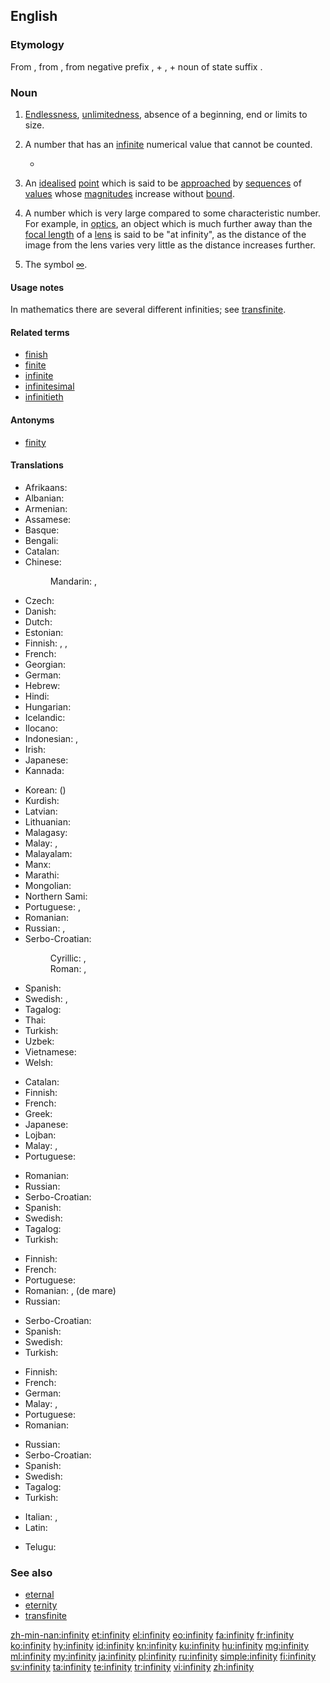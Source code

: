 ==English==

===Etymology===
From {{etyl|fro|en}} {{m|fro|infinité}}, from {{etyl|la|en}} {{m|la|infinitas||unlimitedness}}, from negative prefix {{m|la|in-||not}}, + {{m|la|finis||end}}, + noun of state suffix {{m|la|-tas}}.

===Noun===
{{en-noun|~|infinities}}

# {{label|en|uncountable}} [[endlessness|Endlessness]], [[unlimitedness]], absence of a beginning, end or limits to size.
# {{label|en|countable|mathematics}} A number that has an [[infinite]] numerical value that cannot be counted.
#* {{quote-magazine|date=2012-01
|author=Michael Riordan
|title=Tackling Infinity
|volume=100|issue=1|page=86
|magazine=[[w:American Scientist|American Scientist]]
|url=http://www.americanscientist.org/bookshelf/pub/tackling-infinity
|passage=Some of the most beautiful and thus appealing physical theories, including quantum electrodynamics and quantum gravity, have been dogged for decades by '''infinities''' that erupt when theorists try to prod their calculations into new domains. Getting rid of these nagging '''infinities''' has probably occupied far more effort than was spent in originating the theories.}}
# {{label|en|countable|topology|analysis}} An [[idealised]] [[point]] which is said to be [[approach]]ed by [[sequence]]s of [[values]] whose [[magnitude]]s increase without [[bound]].
# {{label|en|uncountable}} A number which is very large compared to some characteristic number. For example, in [[optics]], an object which is much further away than the [[focal length]] of a [[lens]] is said to be "at infinity", as the distance of the image from the lens varies very little as the distance increases further.
# {{label|en|uncountable}} The symbol [[∞]].

====Usage notes====
In mathematics there are several different infinities; see [[transfinite]].

====Related terms====
* [[finish]]
* [[finite]]
* [[infinite]]
* [[infinitesimal]]
* [[infinitieth]]

====Antonyms====
* [[finity]]

====Translations====
{{trans-top|endlessness, unlimitedness, absence of end or limit}}
* Afrikaans: {{t|af|oneindigheid}}
* Albanian: {{t+|sq|pafundësi|f}}
* Armenian: {{t+|hy|անսահմանություն|sc=Armn}}
* Assamese: {{t|as|অসীম|tr=asīma|sc=Beng}}
* Basque: {{t|eu|infinitu}}
* Bengali: {{t|bn|অসীম|tr=asīma|sc=Beng}}
* Catalan: {{t|ca|infinitat|f}}
* Chinese:
*: Mandarin: {{t+|cmn|無限|sc=Hani}}, {{t+|cmn|无限|tr=wúxiàn|sc=Hani}}
* Czech: {{t|cs|nekonečno|n}}
* Danish: {{t|da|uendelighed}}
* Dutch: {{t|nl|oneindigheid}}
* Estonian: {{t|et|lõpmatus}}
* Finnish: {{t+|fi|äärettömyys}}, {{t+|fi|loputtomuus}}, {{t+|fi|rajattomuus}}
* French: {{t+|fr|infinité|f}}
* Georgian: {{t|ka|უსასრულობა|sc=Geor}}
* German: {{t|de|Unendlichkeit|f}}
* Hebrew: {{t+|he|אֵינְסוֹף|m|tr=einsóf|sc=Hebr}}
* Hindi: {{t|hi|अनंत|sc=Deva}}
* Hungarian: {{t+|hu|végtelenség}}
* Icelandic: {{t+|is|óendanleiki}}
* Ilocano: {{t|ilo|awan inggana}}
* Indonesian: {{t|id|tak hingga}}, {{t|id|ananta}}
* Irish: {{t|ga|éigríoch}}
* Japanese: {{t+|ja|無限|tr=むげん, mugen}}
* Kannada: {{t+|kn|ಅನಂತ|sc=Knda}}
{{trans-mid}}
* Korean: {{t+|ko|무한|sc=Hang}} ({{t+|ko|無限|sc=Hani}})
* Kurdish: {{t+|ku|bêdawî|sc=ku-Arab}}
* Latvian: {{t|lv|bezgalība}}
* Lithuanian: {{t|lt|begalybė}}
* Malagasy: {{t+|mg|tsiefa}}
* Malay: {{t|ms|ketidakterhinggaan}}, {{t|ms|infiniti}}
* Malayalam: {{t+|ml|അനന്തത|sc=Mlym}}
* Manx: {{t|gv|neuyerinaght|f}}
* Marathi: {{t|mr|अनंत|sc=Deva}}
* Mongolian: {{t+|mn|хязгааргүй|sc=Cyrl}}
* Northern Sami: {{t|se|agálašvuohta}}
* Portuguese: {{t+|pt|infinito|m}}, {{t|pt|infinidade|f}}
* Romanian: {{t+|ro|infinitate|f}}
* Russian: {{t+|ru|бесконе́чность|f}}, {{t+|ru|безграни́чность|f}}
* Serbo-Croatian:
*: Cyrillic: {{t|sh|бесконачност|f}}, {{t|sh|бескрајност|f}}
*: Roman: {{t+|sh|beskonačnost|f}}, {{t+|sh|beskrajnost|f}}
* Spanish: {{t|es|infinidad|f}}
* Swedish: {{t+|sv|oändlig}}, {{t+|sv|ändlös}}
* Tagalog: {{t|tl|awanggan}}
* Thai: {{t+|th|อนันต์|sc=Thai}}
* Turkish: {{t+|tr|sonsuzluk}}
* Uzbek: {{t+|uz|cheksizlik}}
* Vietnamese: {{t+|vi|vô cực}}
* Welsh: {{t|cy|anfeidredd}}
{{trans-bottom}}

{{trans-top|a number that has an infinite, uncountable numerical value}}
* Catalan: {{t|ca|infinitat|f}}
* Finnish: {{t+|fi|ääretön}}
* French: {{t+|fr|infinité|f}}
* Greek: {{t+|el|άπειρο|n|sc=Grek}}
* Japanese: {{t|ja|無限大|tr=むげんだい, mugendai}}
* Lojban: {{t|jbo|ci'i}}
* Malay: {{t|ms|ketidakterhinggaan}}, {{t|ms|infiniti}}
* Portuguese: {{t+|pt|infinito|m}}
{{trans-mid}}
* Romanian: {{t+|ro|infinit|n}}
* Russian: {{t+|ru|бесконе́чность|f}}
* Serbo-Croatian: {{t+|sh|bȅskonačnōst|f}}
* Spanish: {{t+|es|infinito|m}}
* Swedish: {{t+|sv|oändlighet|c}}
* Tagalog: {{t|tl|awanggan}}
* Turkish: {{t+|tr|sonsuz}}
{{trans-bottom}}

{{trans-top|a number which is very large compared to some characteristic number}}
* Finnish: {{t+|fi|ääretön}}
* French: {{t+|fr|infini|m}}
* Portuguese: {{t+|pt|infinito|m}}
* Romanian: {{t+|ro|infinit|n}}, {{t+|ro|nesfârșit|n}} (de mare)
* Russian: {{t+|ru|бесконе́чность|f}}
{{trans-mid}}
* Serbo-Croatian: {{t+|sh|bȅskonačnōst|f}}
* Spanish: {{t|es|infinidad|f}}
* Swedish: {{t+|sv|oändlighet|c}}
* Turkish: {{t+|tr|sonsuz}}
{{trans-bottom}}

{{trans-top|the symbol ∞}}
* Finnish: {{t+|fi|ääretön}}
* French: {{t+|fr|infini|m}}
* German: {{t|de|Unendlichkeit|f}}
* Malay: {{t|ms|ketidakterhinggaan}}, {{t|ms|infiniti}}
* Portuguese: {{t+|pt|infinito|m}}
* Romanian: {{t+|ro|infinit}}
{{trans-mid}}
* Russian: {{t+|ru|бесконе́чность|f}}
* Serbo-Croatian: {{t+|sh|bȅskonačnōst|f}}
* Spanish: {{t+|es|infinito|m}}
* Swedish: {{t|sv|oändlighetstecken|n}}
* Tagalog: {{t|tl|awanggan}}
* Turkish: {{t+|tr|sonsuz}}
{{trans-bottom}}

{{checktrans-top}}
* Italian: {{t+check|it|infinito}}, {{t+check|it|infinità}}
* Latin: {{t-check|la|infinitas|f}}
{{trans-mid}}
* Telugu: {{t+check|te|అనంతం|tr=anantam|sc=Telu}}
{{trans-bottom}}

===See also===
* [[eternal]]
* [[eternity]]
* [[transfinite]]

[[zh-min-nan:infinity]]
[[et:infinity]]
[[el:infinity]]
[[eo:infinity]]
[[fa:infinity]]
[[fr:infinity]]
[[ko:infinity]]
[[hy:infinity]]
[[id:infinity]]
[[kn:infinity]]
[[ku:infinity]]
[[hu:infinity]]
[[mg:infinity]]
[[ml:infinity]]
[[my:infinity]]
[[ja:infinity]]
[[pl:infinity]]
[[ru:infinity]]
[[simple:infinity]]
[[fi:infinity]]
[[sv:infinity]]
[[ta:infinity]]
[[te:infinity]]
[[tr:infinity]]
[[vi:infinity]]
[[zh:infinity]]